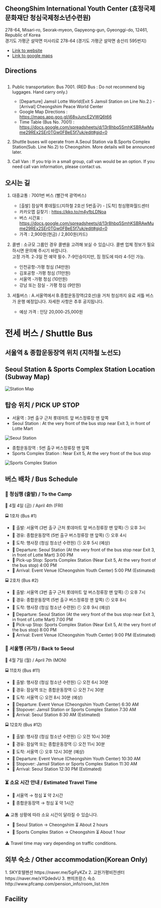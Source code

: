 

## CheongShim International Youth Center (효정국제문화재단 청심국제청소년수련원)

278-64, Misari-ro, Seorak-myeon, Gapyeong-gun, Gyeonggi-do, 12461, Republic of Korea  
경기도 가평군 설악면 미사리로 278-64 (경기도 가평군 설악면 송산리 595번지)

- [Link to website](https://youth.ciyc.co.kr)
- [Link to google maps](https://maps.app.goo.gl/ZeGDh1xFxvwh3FHy8)

## Directions


<Image src={Shuttle} alt="" />

1. Public transportation: Bus 7001. (RED Bus : Do not recommend big luggages. Hand carry only.)
    - [Departure] Jamsil Lotte World(Exit 5 Jamsil Station on Line No.2.) - [Arrival] Cheongshim Peace World Center
    - Google Map Directions : https://maps.app.goo.gl/j68vJuncE2VWQ6t66 
    - Time Table (Bus No. 7001) : https://docs.google.com/spreadsheets/d/13r8hbq5SmhKSBRAwMume29REx2SEr0TGw0FBeE5f7uk/edit#gid=0

2. Shuttle buses will operate from A.Seoul Station via B.Sports Complex Station(Sub. Line No.2) to Cheongshim. 
 	More details will be announced later.

3. Call Van : If you trip in a small group, call van would be an option. If you need call van information, please contact us.


## 오시는 길

1. 대중교통 : 7001번 버스 (빨간색 광역버스)
    - [출발] 잠실역 롯데월드(지하철 2호선 5번출구) - [도착] 청심평화월드센터
    - 카카오맵 길찾기 :  https://kko.to/m4yfbLDNoa
    - 버스 시간표 : https://docs.google.com/spreadsheets/d/13r8hbq5SmhKSBRAwMume29REx2SEr0TGw0FBeE5f7uk/edit#gid=0
    - 가격 : 2,900원(현금) / 2,800원(카드)

2. 콜밴 : 소규모 그룹인 경우 콜밴을 고려해 보실 수 있습니다. 콜밴 업체 정보가 필요하시면 문의해 주시기 바랍니다.  
고정 가격. 2-3일 전 예약 필수. 7-9인승이지만, 짐 정도에 따라 4-5인 가능.
    - 인천공항-가평 청심 (14만원)
    - 김포공항 -가평 청심 (11만원)
    - 서울역 -가평 청심 (10만원)
    - 강남 또는 잠실 - 가평 청심 (9만원)

3. 셔틀버스 : A.서울역에서 B.종합운동장역(2호선)을 거처 청심까지 유료 셔틀 버스가 운행 예정입니다. 자세한 사항은 추후 공지됩니다. 
    - 예상 가격 : 인당 20,000-25,000원

<h1 className="text-2xl font-bold"> 전세 버스 / Shuttle Bus</h1>
<h2 className="text-xl font-bold">서울역 & 종합운동장역 위치 (지하철 노선도)</h2>
<h2 className="text-xl font-bold">Seoul Station & Sports Complex Station Location (Subway Map)</h2>

<Image src={StationMap} alt="Station Map" />


## 탑승 위치 / PICK UP STOP

- 서울역 : 3번 출구 근처 롯데마트 앞 버스정류장 맨 앞쪽
- Seoul Station : At the very front of the bus stop near Exit 3, in front of Lotte Mart


<Image src={SeoulStation} alt="Seoul Station" />

- 종합운동장역 : 5번 출구 버스정류장 맨 앞쪽
- Sports Complex Station : Near Exit 5, At the very front of the bus stop

<Image src={SportsComplexStation} alt="Sports Complex Station" />




## 버스 배차 / Bus Schedule


### 🛫 청심행 (출발) / To the Camp


📅 4월 4일 (금) / April 4th (FRI)

🚍 1호차 (Bus #1)
- 🔹 출발: 서울역 (3번 출구 근처 롯데마트 앞 버스정류장 맨 앞쪽) 🕒 오후 3시
- 🔹 경유: 종합운동장역 (5번 출구 버스정류장 맨 앞쪽) 🕓 오후 4시
- 🔹 도착: 행사장 (청심 청소년 수련원) 🕔 오후 5시 (예상)
- 🔹 Departure: Seoul Station (At the very front of the bus stop near Exit 3, in front of Lotte Mart) 3:00 PM
- 🔹 Pick-up Stop: Sports Complex Station (Near Exit 5, At the very front of the bus stop) 4:00 PM
- 🔹 Arrival: Event Venue (Cheongshim Youth Center) 5:00 PM (Estimated)

🚍 2호차 (Bus #2)
- 🔹 출발: 서울역 (3번 출구 근처 롯데마트 앞 버스정류장 맨 앞쪽) 🕖 오후 7시
- 🔹 경유: 종합운동장역 (5번 출구 버스정류장 맨 앞쪽) 🕗 오후 8시
- 🔹 도착: 행사장 (청심 청소년 수련원) 🕘 오후 9시 (예상)
- 🔹 Departure: Seoul Station (At the very front of the bus stop near Exit 3, in front of Lotte Mart) 7:00 PM
- 🔹 Pick-up Stop: Sports Complex Station (Near Exit 5, At the very front of the bus stop) 8:00 PM
- 🔹 Arrival: Event Venue (Cheongshim Youth Center) 9:00 PM (Estimated)


### 🛬 서울행 (귀가) / Back to Seoul

📅 4월 7일 (월) / April 7th (MON)

🚍 11호차 (Bus #11)

- 🔹 출발: 행사장 (청심 청소년 수련원) 🕡 오전 6시 30분
- 🔹 경유: 잠실역 또는 종합운동장역 🕢 오전 7시 30분
- 🔹 도착: 서울역 🕣 오전 8시 30분 (예상)
- 🔹 Departure: Event Venue (Cheongshim Youth Center) 6:30 AM
- 🔹 Stopover: Jamsil Station or Sports Complex Station 7:30 AM
- 🔹 Arrival: Seoul Station 8:30 AM (Estimated)

🚍 12호차 (Bus #12)

- 🔹 출발: 행사장 (청심 청소년 수련원) 🕥 오전 10시 30분
- 🔹 경유: 잠실역 또는 종합운동장역 🕦 오전 11시 30분
- 🔹 도착: 서울역 🕧 오후 12시 30분 (예상)
- 🔹 Departure: Event Venue (Cheongshim Youth Center) 10:30 AM
- 🔹 Stopover: Jamsil Station or Sports Complex Station 11:30 AM
- 🔹 Arrival: Seoul Station 12:30 PM (Estimated)

### ⏳ 소요 시간 안내 / Estimated Travel Time

- 🚉 서울역 → 청심 ⏳ 약 2시간
- 🚉 종합운동장역 → 청심 ⏳ 약 1시간

⚠️ 교통 상황에 따라 소요 시간이 달라질 수 있습니다.

- 🚉 Seoul Station → Cheongshim ⏳ About 2 hours
- 🚉 Sports Complex Station → Cheongshim ⏳ About 1 hour

⚠️ Travel time may vary depending on traffic conditions.



## 외부 숙소 / Other accommodation(Korean Only)

 <div className="rounded-md bg-blue-950 p-4">
     1. SKY호텔펜션 https://naver.me/5giFyKZx
     2. 교원가평비전센터 https://naver.me/xYQdedvU
     3. 쁘띠프랑스 숙소 http://www.pfcamp.com/pension_info/room_list.htm
</div>

## Facility

<Pictures/>